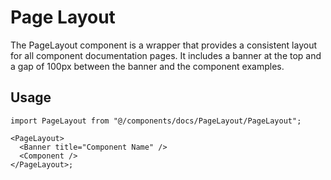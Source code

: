
<Meta title="Docs/PageLayout" />

# Page Layout

The PageLayout component is a wrapper that provides a consistent layout for all component documentation pages. It includes a banner at the top and a gap of 100px between the banner and the component examples.

## Usage

```tsx
import PageLayout from "@/components/docs/PageLayout/PageLayout";

<PageLayout>
  <Banner title="Component Name" />
  <Component />
</PageLayout>;
```
